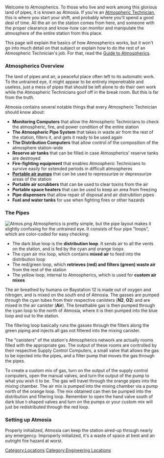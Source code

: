 {{Location
 |headerbgcolor=lightblue
 |headerfontcolor=black
 |imagebgcolor=#ffff88
 |name=Atmospherics
 |image=Atmospherics.png|thumb
 |department=Atmospherics
 |exits=[[Maintenance|Maintenance]] North and South, [[Engineering]] Northeast and East
 |purpose=Handles the various gasses in the station
 |access=
 |contents=pipes, computers, ect
 |clearance=[[Captain]], [[Atmospheric Technician]], [[Chief Engineer]]
 |description=This is atmospherics, [[Atmospheric Technician]]s work here. This is where all air on station is stored and redistributed. Most systems are automatic, with only a few that need looking after.
 |sec_level=--
 |style=--
 |balance=--
 |other=--
 }}
Welcome to Atmospherics. To those who live and work among this glorious land of pipes, it is known as Atmosia. If you're an [[Atmospheric Technician]], this is where you start your shift, and probably where you'll spend a good deal of time. All the air on the station comes from here, and someone with the proper clearance and know-how can monitor and manipulate the atmosphere of the entire station from this place. 

This page will explain the basics of how Atmospherics works, but it won't go into much detail on that subject or explain how to do the rest of an Atmospheric Technician's job. For that, read the [[Guide to Atmospherics]].

===Atmospherics Overview===
The land of pipes and air, a peaceful place often left to its automatic work. To the untrained eye, it might appear to be entirely impenetrable and useless, just a mess of pipes that should be left alone to do their own work while the Atmospheric Technicians goof off in the break room. But this is far from the truth.

Atmosia contains several notable things that every Atmospheric Technician should know about:

* '''Monitoring Computers''' that allow the Atmospheric Technicians to check the atmospheric, fire, and power condition of the entire station
* '''The Atmospheric Pipe System''' that takes in waste air from the rest of the station, filters it, and gets it ready to be used again
* '''The Distribution Computers''' that allow control of the composition of the atmosphere station-wide
* '''Reserve air tanks''' that can be filled in case Atmospherics' reserve tanks are destroyed
* '''Fire-fighting equipment''' that enables Atmospheric Technicians to survive easily for extended periods in difficult atmospheres
* '''[[Portable air pump|Portable air pumps]]''' that can be used to repressurize or depressurize areas of the station
* '''Portable air scrubbers''' that can be used to clear toxins from the air
* '''Portable space heaters''' that can be used to keep an area from freezing
* '''Pipe dispensers''' that allow repair of disposal and air distrubition pipes
* '''Fuel and water tanks''' for use when fighting fires or other hazards

===The Pipes===
[[File:Atmos.png|thumb]]
Atmospherics is pretty simple, but the pipe layout makes it slightly confusing for the untrained eye. It consists of four pipe "loops", which are color-coded for easy checking:

*The dark blue loop is the '''distribution loop'''. It sends air to all the vents on the station, and is fed by the cyan and orange loops
*The cyan air mix loop, which contains '''mixed air''' to feed into the distribution loop
*The red/green loop, which '''retrieves (red) and filters (green) waste air''' from the rest of the station
*The yellow loop, internal to Atmospherics, which is used for '''custom air mixes'''

The air breathed by humans on Baystation 12 is made out of oxygen and nitrogen, and is mixed on the south end of Atmosia. The gasses are pumped through the cyan tubes from their respective canisters ('''N2''', '''O2''') and are mixed in the air canister ('''Air'''). The breathable gas is then pumped through the cyan loop to the north of Atmosia, where it is then pumped into the blue loop and out to the station.

The filtering loop basically runs the gasses through the filters along the green piping and injects all gas not filtered into the mixing canister.

The "canisters" of the station's Atmospherics network are actually rooms filled with the appropriate gas. The output of these rooms are controlled by their respective Supply Control Computers, a small valve that allows the gas to be injected into the pipes, and a filter pump that moves the gas through the pipes.

To create a custom mix of gas, turn on the output of the supply control computers, open the manual valves, and turn the output of the pump to what you wish it to be. The gas will travel through the orange pipes into the mixing chamber. The air mix is pumped into the mixing chamber via a pump north of the orange loop. The mix obtained can then be pumped into the distribution and filtering loop. Remember to open the hand valve south of dark blue t-shaped  valves and turn on the pumps or your custom mix will just be redistributed through the red loop.

=== Setting up Atmosia ===
{{Main|Guide_to_Atmospherics#Setting_Up_Atmosia}}
Properly initialized, Atmosia can keep the station aired-up through nearly any emergency.  Improperly initialized, it's a waste of space at best and an outright fire hazard at worst.

[[Category:Locations]]
[[Category:Engineering Locations]]